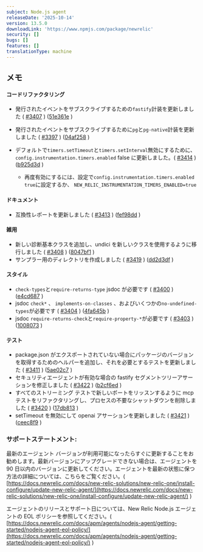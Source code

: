 ```yaml
---
subject: Node.js agent
releaseDate: '2025-10-14'
version: 13.5.0
downloadLink: 'https://www.npmjs.com/package/newrelic'
security: []
bugs: []
features: []
translationType: machine
---
```


## メモ

#### コードリファクタリング

* 発行されたイベントをサブスクライブするための`fastify`計装を更新しました ( [#3407](https://github.com/newrelic/node-newrelic/pull/3407) ) ([51e361e](https://github.com/newrelic/node-newrelic/commit/51e361ed736fa1235eeb16f1c5ec833a1b56a0bf) )

* 発行されたイベントをサブスクライブするために`pg`と`pg-native`計装を更新しました ( [#3397](https://github.com/newrelic/node-newrelic/pull/3397) ) ([04af258](https://github.com/newrelic/node-newrelic/commit/04af2580a554ecabedab447d5edc5cec836d7f40) )

* デフォルトで`timers.setTimeout`と`timers.setInterval`無効にするために、 `config.instrumentation.timers.enabled` false に更新しました。( [#3414](https://github.com/newrelic/node-newrelic/pull/3414) ) ([b925d3d](https://github.com/newrelic/node-newrelic/commit/b925d3d178886e6d4bbd0f2eaa6f51b6fddd7878) )

  * 再度有効にするには、設定で`config.instrumentation.timers.enabled` `true`に設定するか、 `NEW_RELIC_INSTRUMENTATION_TIMERS_ENABLED=true`

#### ドキュメント

* 互換性レポートを更新しました ( [#3413](https://github.com/newrelic/node-newrelic/pull/3413) ) ([fef98dd](https://github.com/newrelic/node-newrelic/commit/fef98ddffddf60b32f162ea87dee2a3a0bdf8048) )

#### 雑用

* 新しい診断基本クラスを追加し、undici を新しいクラスを使用するように移行しました ( [#3408](https://github.com/newrelic/node-newrelic/pull/3408) ) ([8047bf1](https://github.com/newrelic/node-newrelic/commit/8047bf165ae5105bb612c1a834d574078d52724d) )
* サンプラー用のディレクトリを作成しました ( [#3419](https://github.com/newrelic/node-newrelic/pull/3419) ) ([dd2d3df](https://github.com/newrelic/node-newrelic/commit/dd2d3dfe1bb2582de51e07a1cce6077df84f7108) )

#### スタイル

* `check-types`と`require-returns-type` jsdoc が必要です ( [#3400](https://github.com/newrelic/node-newrelic/pull/3400) ) ([e4cd687](https://github.com/newrelic/node-newrelic/commit/e4cd687c59aeaba6b627403bcb29b4b6576fe4d9) )
* jsdoc `check*` 、 `implements-on-classes` 、およびいくつかの`no-undefined-types`が必要です ( [#3404](https://github.com/newrelic/node-newrelic/pull/3404) ) ([4fa645b](https://github.com/newrelic/node-newrelic/commit/4fa645b91900ff0acbd24b8f50c6fffcd07f3b82) )
* jsdoc `require-returns-check`と`require-property-*`が必要です ( [#3403](https://github.com/newrelic/node-newrelic/pull/3403) ) ([1008073](https://github.com/newrelic/node-newrelic/commit/100807342b9c9283f43042024f15bb575de219ee) )

#### テスト

* package.json がエクスポートされていない場合にパッケージのバージョンを取得するためのヘルパーを追加し、それを必要とするテストを更新しました ( [#3411](https://github.com/newrelic/node-newrelic/pull/3411) ) ([5ae02c7](https://github.com/newrelic/node-newrelic/commit/5ae02c7411cd7ae0a45203b025559c5442a7171e) )
* セキュリティエージェントが有効な場合の fastify セグメントツリーアサーションを修正しました ( [#3422](https://github.com/newrelic/node-newrelic/pull/3422) ) ([b2cf6ed](https://github.com/newrelic/node-newrelic/commit/b2cf6ed5d8debae23d0bb31e9a72b325464fadc2) )
* すべてのストリーミング テストで新しいポートをリッスンするように mcp テストをリファクタリングし、プロセスの不要なシャットダウンを削除しました ( [#3420](https://github.com/newrelic/node-newrelic/pull/3420) ) ([17db813](https://github.com/newrelic/node-newrelic/commit/17db8133e8e13c970362330885dccf4870942aea) )
* setTimeout を無効にして openai アサーションを更新しました ( [#3421](https://github.com/newrelic/node-newrelic/pull/3421) ) ([ceec8f9](https://github.com/newrelic/node-newrelic/commit/ceec8f9ef2ac95285dcc1619ef2ee8e187252beb) )

### サポートステートメント:

最新のエージェント バージョンが利用可能になったらすぐに更新することをお勧めします。最新バージョンにアップグレードできない場合は、エージェントを 90 日以内のバージョンに更新してください。エージェントを最新の状態に保つ方法の詳細については、こちらをご覧ください。( [https://docs.newrelic.com/docs/new-relic-solutions/new-relic-one/install-configure/update-new-relic-agent/](https://docs.newrelic.com/docs/new-relic-solutions/new-relic-one/install-configure/update-new-relic-agent/) )

エージェントのリリースとサポート日については、New Relic Node.js エージェントの EOL ポリシーを参照してください。( [https://docs.newrelic.com/docs/apm/agents/nodejs-agent/getting-started/nodejs-agent-eol-policy/](https://docs.newrelic.com/docs/apm/agents/nodejs-agent/getting-started/nodejs-agent-eol-policy/) )